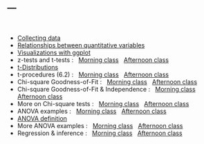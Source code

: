 ---
---

<br>

- [Collecting data](lectures/CollectingData.html)
- [Relationships between quantitative variables](lectures/Regression.html)
- [Visualizations with ggplot](lectures/visualization.html)
- z-tests and t-tests : &nbsp; [Morning class](lectures/z-t-am.pdf) &nbsp; [Afternoon class](lectures/z-t-pm.pdf)
- [t-Distributions](lectures/tDistributions.html)
- t-procedures (6.2) : &nbsp; [Morning class](lectures/t-procedures-AM.pdf) &nbsp; [Afternoon class](lectures/t-procedures-PM.pdf)
- Chi-square Goodness-of-Fit : &nbsp; [Morning class](lectures/GoF-AM.pdf) &nbsp; [Afternoon class](lectures/GoF-PM.pdf)
- Chi-square Goodness-of-Fit & Independence : &nbsp; [Morning class](lectures/chisq-AM.pdf) &nbsp; [Afternoon class](lectures/chisq-PM.pdf)
- More on Chi-square tests : &nbsp; [Morning class](lectures/chisq2-AM.pdf) &nbsp; [Afternoon class](lectures/chisq2-PM.pdf)
- ANOVA examples : &nbsp; [Morning class](lectures/anova1-AM.pdf) &nbsp; [Afternoon class](lectures/anova1-PM.pdf)
- [ANOVA definition](lectures/anova-defn.pdf) 
- More ANOVA examples : &nbsp; [Morning class](lectures/anova2-AM.pdf) &nbsp; [Afternoon class](lectures/anova2-PM.pdf)
- Regression & inference : &nbsp; [Morning class](lectures/regressionAM.pdf) &nbsp; [Afternoon class](lectures/regressionPM.pdf)
